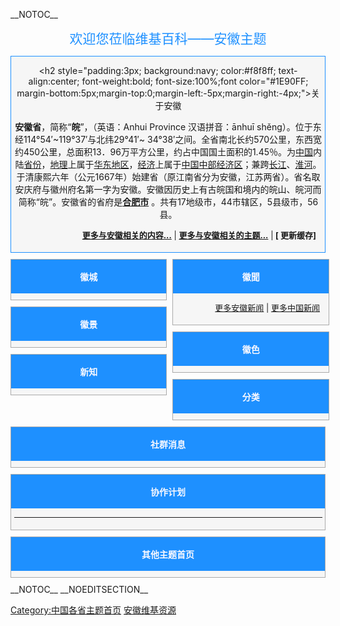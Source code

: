 <!-- This portal was created using subst:box portal skeleton| topic=安徽|  -->
<noinclude>__NOTOC__</noinclude>
<div align="center">
{{browsebar}}
{{模板:中華人民共和國地理主題瀏覽條}}
</div>
<center><big style="font-size:150%;"><font color="#1E90FF">欢迎您莅临维基百科——安徽主题</font></big>
<div style="display:block;float:left;width:100%;"><div
style="display:block;border:1px solid #1E90FF;vertical-align: top;
background-color:#F6F6F6;margin-bottom:10px;padding-bottom:5px;padding-left:5px;padding-right:4px;"><h2
style="padding:3px; background:navy; color:#f8f8ff; text-align:center;
font-weight:bold; font-size:100%;font color="#1E90FF;
margin-bottom:5px;margin-top:0;margin-left:-5px;margin-right:-4px;">关于安徽</h2>
'''安徽省'''，简称“'''皖'''”，（英语：Anhui Province 汉语拼音：ānhuī shěng）。位于东经114°54′~119°37′与北纬29°41′~ 34°38′之间。全省南北长约570公里，东西宽约450公里，总面积13．96万平方公里，约占中国国土面积的1.45％。为[[中国|中国]]内陆[[中国行政区|省份]]，[[中国地理|地理]]上属于[[华东地区|华东地区]]，[[经济|经济]]上属于[[中国中部经济区|中国中部经济区]]；兼跨[[长江|长江]]、[[淮河|淮河]]。于清康熙六年（公元1667年）始建省（原江南省分为安徽，江苏两省）。省名取安庆府与徽州府名第一字为安徽。安徽因历史上有古皖国和境内的皖山、皖河而简称“皖”。安徽省的省府是'''[[合肥市|合肥市]]''' 。共有17地级市，44市辖区，5县级市，56县。

<div style="text-align:right;margin-right:10px;margin-bottom:4px;font-size:small;">'''[[安徽|更多与安徽相关的内容...]]''' | '''[[:Category:安徽|更多与安徽相关的主题...]]''' | '''[{{SERVER}}{{localurl:{{NAMESPACE}}:{{PAGENAME}}|action=purge}} 更新缓存]'''
</div> 
</div></center>

<div style="display:block;width:99%;float:left">
<div style="width:48%;display:block;float:left;">
<div style="display:block;border:1px solid #aaaaaa;vertical-align: top;width:100%; background-color:#F6F6F6;margin-bottom:10px;padding-bottom:5px;padding-left:5px;padding-right:4px;">

<h2 style="padding:3px; background:#1E90FF; color:#f8f8ff; text-align:center; font-weight:bold; font-size:100%; margin-bottom:5px;margin-top:0;margin-left:-5px;margin-right:-4px;">徽城<span style="float:right;">{{ed2|Portal:安徽/徽城| }}</span></h2>
{{:Portal:安徽/徽城}}
</div>
<div style="display:block;border:1px solid #aaaaaa;vertical-align: top;width:100%; background-color:#F6F6F6;margin-bottom:10px;padding-bottom:5px;padding-left:5px;padding-right:4px;">
<h2 style="padding:3px; background:#1E90FF; color:#f8f8ff; text-align:center; font-weight:bold; font-size:100%; margin-bottom:5px;margin-top:0;margin-left:-5px;margin-right:-4px;">徽景<span style="float:right;">{{ed2|Portal:安徽/徽景| }}</span></h2>
{{:Portal:安徽/徽景}}
</div>
<div style="display:block;border:1px solid #aaaaaa;vertical-align: top;width:100%; background-color:#F6F6F6;margin-bottom:10px;padding-bottom:5px;padding-left:5px;padding-right:4px;">
<h2 style="padding:3px; background:#1E90FF; color:#f8f8ff; text-align:center; font-weight:bold; font-size:100%; margin-bottom:5px;margin-top:0;margin-left:-5px;margin-right:-4px;">新知<span style="float:right;">{{ed2|Portal:安徽/你知道吗| }}</span></h2>
{{:Portal:安徽/你知道吗}}
</div>

</div>
<div style="width:48%;display:block;float:right;">
<div style="display:block;border:1px solid #aaaaaa;vertical-align: top;width:100%; background-color:#F6F6F6;margin-bottom:10px;padding-bottom:5px;padding-left:5px;padding-right:4px;">
<h2 style="padding:3px; background:#1E90FF; color:#f8f8ff; text-align:center; font-weight:bold; font-size:100%; margin-bottom:5px;margin-top:0;margin-left:-5px;margin-right:-4px;">徽聞<span style="float:right;">{{ed2|Portal:安徽/安徽新闻动态/Itn| }}</span></h2>
{{Portal:安徽/安徽新闻动态/Itn}}
<div style="text-align:right;margin-right:10px;margin-bottom:4px;font-size:small;">[[Portal:安徽新闻动态|更多安徽新闻]] | [[Portal:中國大陸新聞動態|更多中国新闻]]</div></div>
<div style="display:block;border:1px solid #aaaaaa;vertical-align: top;width:100%; background-color:#F6F6F6;margin-bottom:10px;padding-bottom:5px;padding-left:5px;padding-right:4px;">
<h2 style="padding:3px; background:#1E90FF; color:#f8f8ff; text-align:center; font-weight:bold; font-size:100%; margin-bottom:5px;margin-top:0;margin-left:-5px;margin-right:-4px;">徽色<span style="float:right;">{{ed2|Portal:安徽/精选图片| }}</span></h2>
{{:Portal:安徽/精选图片}}
</div>
<div style="display:block;border:1px solid #aaaaaa;vertical-align: top;width:100%; background-color:#F6F6F6;margin-bottom:10px;padding-bottom:5px;padding-left:5px;padding-right:4px;">

<h2 style="padding:3px; background:#1E90FF; color:#f8f8ff; text-align:center; font-weight:bold; font-size:100%; margin-bottom:5px;margin-top:0;margin-left:-5px;margin-right:-4px;">分类<span style="float:right;">{{ed2|Portal:安徽/分类| }}</span></h2>
{{:Portal:安徽/分类}}
</div>

</div>
</div>


<div style="display:block;float:left;width:100%;">
<div style="display:block;border:1px solid #aaaaaa;vertical-align: top; background-color:#F6F6F6;margin-bottom:10px;padding-bottom:5px;padding-left:5px;padding-right:4px;">
<h2 style="padding:3px; background:#1E90FF; color:#f8f8ff; text-align:center; font-weight:bold; font-size:100%; margin-bottom:5px;margin-top:0;margin-left:-5px;margin-right:-4px;">社群消息<span style="float:right;">{{ed2|Portal:安徽/社群消息| }}</span></h2>
{{:Portal:安徽/社群消息}}
</div>
</div>

<div style="display:block;float:left;width:100%;">
<div style="display:block;border:1px solid #aaaaaa;vertical-align: top; background-color:#F6F6F6;margin-bottom:10px;padding-bottom:5px;padding-left:5px;padding-right:4px;">
<h2 style="padding:3px; background:#1E90FF; color:#f8f8ff; text-align:center; font-weight:bold; font-size:100%; margin-bottom:5px;margin-top:0;margin-left:-5px;margin-right:-4px;">协作计划<span style="float:right;">{{ed2|Portal:安徽/协作计划| }}</span></h2>
{{:Portal:安徽/协作计划}}
----
</div>
</div>
<div style="display:block;float:left;width:100%;">
<div style="display:block;border:1px solid #aaaaaa;vertical-align: top; background-color:#F6F6F6;margin-bottom:10px;padding-bottom:5px;padding-left:5px;padding-right:4px;">
<h2 style="padding:3px; background:#1E90FF; color:#f8f8ff; text-align:center; font-weight:bold; font-size:100%; margin-bottom:5px;margin-top:0;margin-left:-5px;margin-right:-4px;">其他主题首页</h2>
<center>{{Portals}}</center>
</div>
</div>
__NOTOC__
__NOEDITSECTION__

[[Category:中国各省主题首页|Category:中国各省主题首页]]
[[Category:安徽维基资源|]]